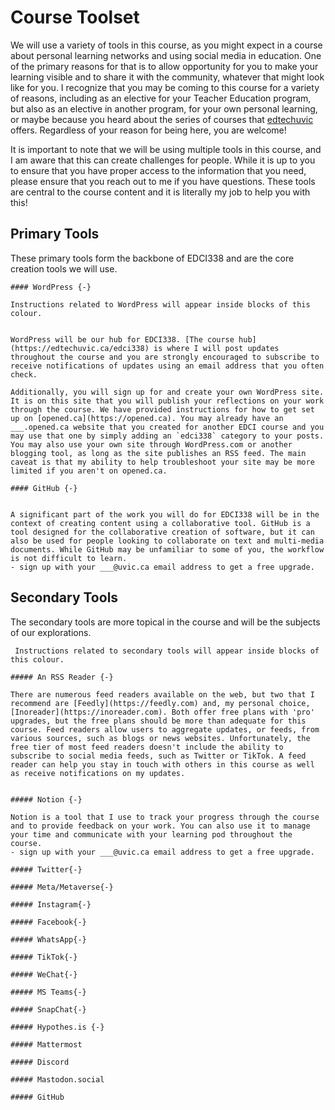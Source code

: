 # Course Toolset {-}

We will use a variety of tools in this course, as you might expect in a course about personal learning networks and using social media in education. One of the primary reasons for that is to allow opportunity for you to make your learning visible and to share it with the community, whatever that might look like for you. I recognize that you may be coming to this course for a variety of reasons, including as an elective for your Teacher Education program, but also as an elective in another program, for your own personal learning, or maybe because you heard about the series of courses that [edtechuvic](https://twitter.com/edtechuvic) offers. Regardless of your reason for being here, you are welcome!

It is important to note that we will be using multiple tools in this course, and I am aware that this can create challenges for people. While it is up to you to ensure that you have proper access to the information that you need, please ensure that you reach out to me if you have questions. These tools are central to the course content and it is literally my job to help you with this!

## Primary Tools {-}

These primary tools form the backbone of EDCI338 and are the core creation tools we will use.

```block
#### WordPress {-} 

Instructions related to WordPress will appear inside blocks of this colour.


WordPress will be our hub for EDCI338. [The course hub](https://edtechuvic.ca/edci338) is where I will post updates throughout the course and you are strongly encouraged to subscribe to receive notifications of updates using an email address that you often check. 

Additionally, you will sign up for and create your own WordPress site. It is on this site that you will publish your reflections on your work through the course. We have provided instructions for how to get set up on [opened.ca](https://opened.ca). You may already have an ___.opened.ca website that you created for another EDCI course and you may use that one by simply adding an `edci338` category to your posts. You may also use your own site through WordPress.com or another blogging tool, as long as the site publishes an RSS feed. The main caveat is that my ability to help troubleshoot your site may be more limited if you aren't on opened.ca.

```

```block
#### GitHub {-}


A significant part of the work you will do for EDCI338 will be in the context of creating content using a collaborative tool. GitHub is a tool designed for the collaborative creation of software, but it can also be used for people looking to collaborate on text and multi-media documents. While GitHub may be unfamiliar to some of you, the workflow is not difficult to learn.  
- sign up with your ___@uvic.ca email address to get a free upgrade.

```

## Secondary Tools {-}

The secondary tools are more topical in the course and will be the subjects of our explorations.

```block
 Instructions related to secondary tools will appear inside blocks of this colour.

##### An RSS Reader {-}

There are numerous feed readers available on the web, but two that I recommend are [Feedly](https://feedly.com) and, my personal choice, [Inoreader](https://inoreader.com). Both offer free plans with 'pro' upgrades, but the free plans should be more than adequate for this course. Feed readers allow users to aggregate updates, or feeds, from various sources, such as blogs or news websites. Unfortunately, the free tier of most feed readers doesn't include the ability to subscribe to social media feeds, such as Twitter or TikTok. A feed reader can help you stay in touch with others in this course as well as receive notifications on my updates.


##### Notion {-}

Notion is a tool that I use to track your progress through the course and to provide feedback on your work. You can also use it to manage your time and communicate with your learning pod throughout the course.
- sign up with your ___@uvic.ca email address to get a free upgrade.

##### Twitter{-}

##### Meta/Metaverse{-}

##### Instagram{-}

##### Facebook{-}

##### WhatsApp{-}

##### TikTok{-}

##### WeChat{-}

##### MS Teams{-}

##### SnapChat{-}

##### Hypothes.is {-}

##### Mattermost

##### Discord

##### Mastodon.social

##### GitHub



```